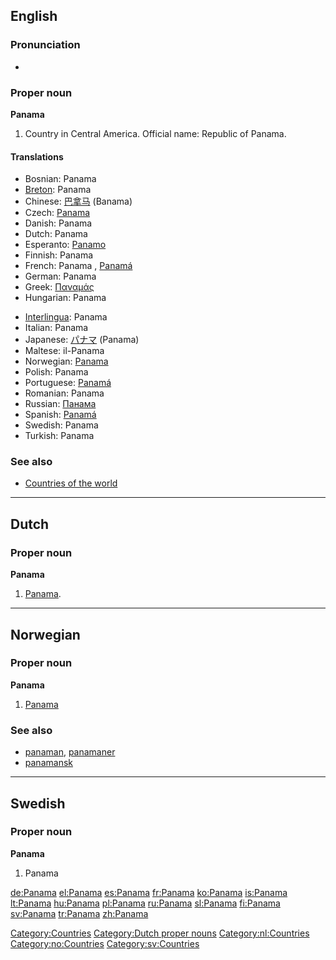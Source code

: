 {{see|Panamá}}
==English==

===Pronunciation===
*{{audio|en-us-Panama.ogg|Audio (US)}}

===Proper noun===
'''Panama'''

# Country in Central America. Official name: Republic of Panama.

====Translations====
{{top}}
*Bosnian: Panama {{f}}
*[[Breton]]: Panama
*Chinese: [[巴拿马]] (Banama)
* Czech: [[#Czech|Panama]] {{f}}
*Danish: Panama
*Dutch: Panama
*Esperanto: [[Panamo]]
*Finnish: Panama
*French: Panama {{m}}, [[Panamá]] {{m}}
*German: Panama
*Greek: [[Παναμάς]]
*Hungarian: Panama
{{mid}}
*[[Interlingua]]: Panama
*Italian: Panama {{f}}
*Japanese: [[パナマ]] (Panama)
*Maltese: il-Panama
*Norwegian: [[#Norwegian|Panama]]
*Polish: Panama
*Portuguese: [[Panamá]]
*Romanian: Panama {{f}}
*Russian: [[Панама]]
*Spanish: [[Panamá]] {{m}}
*Swedish: Panama
*Turkish: Panama
{{bottom}}

===See also===
*[[Countries of the world]]

[[Category:Countries]]

----

==Dutch==

===Proper noun===
'''Panama''' {{n}}

# [[#English|Panama]].

[[Category:Dutch proper nouns]]
[[Category:nl:Countries]]

----

==Norwegian==

===Proper noun===
'''Panama'''

# [[#English|Panama]]

===See also===
*[[panaman]], [[panamaner]]
*[[panamansk]]

[[Category:no:Countries]]

----

==Swedish==

===Proper noun===
'''Panama'''

# Panama

[[Category:sv:Countries]]

[[de:Panama]]
[[el:Panama]]
[[es:Panama]]
[[fr:Panama]]
[[ko:Panama]]
[[is:Panama]]
[[lt:Panama]]
[[hu:Panama]]
[[pl:Panama]]
[[ru:Panama]]
[[sl:Panama]]
[[fi:Panama]]
[[sv:Panama]]
[[tr:Panama]]
[[zh:Panama]]